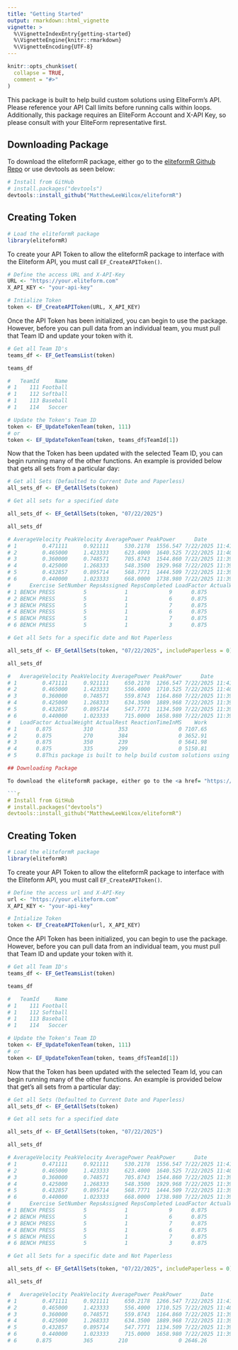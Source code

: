 ```yaml
---
title: "Getting Started"
output: rmarkdown::html_vignette
vignette: >
  %\VignetteIndexEntry{getting-started}
  %\VignetteEngine{knitr::rmarkdown}
  %\VignetteEncoding{UTF-8}
---
```


```r
knitr::opts_chunk$set(
  collapse = TRUE,
  comment = "#>"
)
```

This package is built to help build custom solutions using EliteForm's API. Please reference your API Call limits before running calls within loops. Additionally, this package requires an EliteForm Account and X-API Key, so please consult with your EliteForm representative first.

## Downloading Package

To download the eliteformR package, either go to the <a href= "https://github.com/MatthewLeeWilcox/eliteformR">eliteformR Github Repo</a> or use devtools as seen below:

```r
# Install from GitHub
# install.packages("devtools")
devtools::install_github("MatthewLeeWilcox/eliteformR")
```

## Creating Token

```r
# Load the eliteformR package
library(eliteformR)
```

To create your API Token to allow the eliteformR package to interface with the Eliteform API, you must call `EF_CreateAPIToken()`. 

```r
# Define the access URL and X-API-Key
URL <- "https://your.eliteform.com"
X_API_KEY <- "your-api-key"

# Intialize Token
token <- EF_CreateAPIToken(URL, X_API_KEY)

```


Once the API Token has been initialized, you can begin to use the package. However, before you can pull data from an individual team, you must pull that Team ID and update your token with it.


```r
# Get all Team ID's
teams_df <- EF_GetTeamsList(token)

teams_df 

#   TeamId     Name
# 1    111 Football
# 1    112 Softball
# 1    113 Baseball
# 1    114   Soccer

# Update the Token's Team ID
token <- EF_UpdateTokenTeam(token, 111)
# or
token <- EF_UpdateTokenTeam(token, teams_df$TeamId[1])

```

Now that the Token has been updated with the selected Team ID, you can begin running many of the other functions. An example is provided below that gets all sets from a particular day:

```r
# Get all Sets (Defaulted to Current Date and Paperless)
all_sets_df <- EF_GetAllSets(token)

# Get all sets for a specified date

all_sets_df <- EF_GetAllSets(token, "07/22/2025")

all_sets_df

# AverageVelocity PeakVelocity AveragePower PeakPower      Date             Time AthleteId    LastName FirstName
# 1        0.471111     0.921111     530.2178  1556.547 7/22/2025 11:41:13.6319597      4346     Athlete       1
# 2        0.465000     1.423333     623.4000  1640.525 7/22/2025 11:40:26.4072519      5232     Athlete       2
# 3        0.360000     0.748571     705.8743  1544.860 7/22/2025 11:39:37.1249414      6750     Athlete       3
# 4        0.425000     1.268333     548.3500  1929.968 7/22/2025 11:39:36.0497881      4233     Athlete       4
# 5        0.432857     0.895714     568.7771  1444.509 7/22/2025 11:39:33.7107749      4246     Athlete       5
# 6        0.440000     1.023333     668.0000  1738.980 7/22/2025 11:39:29.0596346      6744     Athlete       6
#      Exercise SetNumber RepsAssigned RepsCompleted LoadFactor ActualWeight ActualRest ReactionTimeInMS    Work
# 1 BENCH PRESS         5            1             9      0.875          310        353                0 7407.65
# 2 BENCH PRESS         5            1             6      0.875          270        384                0 3552.91
# 3 BENCH PRESS         5            1             7      0.875          350        239                0 5741.98
# 4 BENCH PRESS         5            1             6      0.875          335        299                0 5850.81
# 5 BENCH PRESS         5            1             7      0.875          285        344                0 4253.00
# 6 BENCH PRESS         5            1             3      0.875          365        210                0 2546.26

# Get all Sets for a specific date and Not Paperless

all_sets_df <- EF_GetAllSets(token, "07/22/2025", includePaperless = 0)

all_sets_df

#   AverageVelocity PeakVelocity AveragePower PeakPower      Date             Time AthleteId    LastName FirstName    Exercise SetNumber RepsAssigned RepsCompleted
# 1        0.471111     0.921111     650.2178  1266.547 7/22/2025 11:41:13.6319597      4346     Athlete         1 BENCH PRESS         5            1             9
# 2        0.465000     1.423333     556.4000  1710.525 7/22/2025 11:40:26.4072519      5232     Athlete         2 BENCH PRESS         5            1             6
# 3        0.360000     0.748571     559.8743  1164.860 7/22/2025 11:39:37.1249414      6750     Athlete         3 BENCH PRESS         5            1             7
# 4        0.425000     1.268333     634.3500  1889.968 7/22/2025 11:39:36.0497881      4233     Athlete         4 BENCH PRESS         5            1             6
# 5        0.432857     0.895714     547.7771  1134.509 7/22/2025 11:39:33.7107749      4246     Athlete         5 BENCH PRESS         5            1             7
# 6        0.440000     1.023333     715.0000  1658.980 7/22/2025 11:39:29.0596346      6744     Athlete         6 BENCH PRESS         5            1             3
#   LoadFactor ActualWeight ActualRest ReactionTimeInMS    Work
# 1      0.875          310        353                0 7107.65
# 2      0.875          270        384                0 3652.91
# 3      0.875          350        239                0 5641.98
# 4      0.875          335        299                0 5150.81
# 5      0.8This package is built to help build custom solutions using EliteForm's API. Please reference your API Call limits before running call's within loops. Additionally this package requires an EliteForm Account and X-API Key so talk with you EliteForm representative first!

## Downloading Package

To download the eliteformR package, either go to the <a href= "https://github.com/MatthewLeeWilcox/eliteformR">eliteformR Github Repo</a> or use devtools as seen below:

```r
# Install from GitHub
# install.packages("devtools")
devtools::install_github("MatthewLeeWilcox/eliteformR")
```

## Creating Token

```r
# Load the eliteformR package
library(eliteformR)
```

To create your API Token to allow the eliteformR package to interface with the Eliteform API, you must call `EF_CreateAPIToken()`. 

```r
# Define the access url and X-API-Key
url <- "https://your.eliteform.com"
X_API_KEY <- "your-api-key"

# Intialize Token
token <- EF_CreateAPIToken(url, X_API_KEY)

```

Once the API Token has been initialized, you can begin to use the package. However, before you can pull data from an individual team, you must pull that Team ID and update your token with it.

```r
# Get all Team ID's
teams_df <- EF_GetTeamsList(token)

teams_df 

#   TeamId     Name
# 1    111 Football
# 1    112 Softball
# 1    113 Baseball
# 1    114   Soccer

# Update the Token's Team ID
token <- EF_UpdateTokenTeam(token, 111)
# or
token <- EF_UpdateTokenTeam(token, teams_df$TeamId[1])

```

Now that the Token has been updated with the selected Team Id, you can begin running many of the other functions. An example is provided below that get's all sets from a particular day:

```r
# Get all Sets (Defaulted to Current Date and Paperless)
all_sets_df <- EF_GetAllSets(token)

# Get all sets for a specified date

all_sets_df <- EF_GetAllSets(token, "07/22/2025")

all_sets_df

# AverageVelocity PeakVelocity AveragePower PeakPower      Date             Time AthleteId    LastName FirstName
# 1        0.471111     0.921111     530.2178  1556.547 7/22/2025 11:41:13.6319597      4346     Athlete       1
# 2        0.465000     1.423333     623.4000  1640.525 7/22/2025 11:40:26.4072519      5232     Athlete       2
# 3        0.360000     0.748571     705.8743  1544.860 7/22/2025 11:39:37.1249414      6750     Athlete       3
# 4        0.425000     1.268333     548.3500  1929.968 7/22/2025 11:39:36.0497881      4233     Athlete       4
# 5        0.432857     0.895714     568.7771  1444.509 7/22/2025 11:39:33.7107749      4246     Athlete       5
# 6        0.440000     1.023333     668.0000  1738.980 7/22/2025 11:39:29.0596346      6744     Athlete       6
#      Exercise SetNumber RepsAssigned RepsCompleted LoadFactor ActualWeight ActualRest ReactionTimeInMS    Work
# 1 BENCH PRESS         5            1             9      0.875          310        353                0 7407.65
# 2 BENCH PRESS         5            1             6      0.875          270        384                0 3552.91
# 3 BENCH PRESS         5            1             7      0.875          350        239                0 5741.98
# 4 BENCH PRESS         5            1             6      0.875          335        299                0 5850.81
# 5 BENCH PRESS         5            1             7      0.875          285        344                0 4253.00
# 6 BENCH PRESS         5            1             3      0.875          365        210                0 2546.26

# Get all Sets for a specific date and Not Paperless

all_sets_df <- EF_GetAllSets(token, "07/22/2025", includePaperless = 0)

all_sets_df

#   AverageVelocity PeakVelocity AveragePower PeakPower      Date             Time AthleteId    LastName FirstName    Exercise SetNumber RepsAssigned RepsCompleted
# 1        0.471111     0.921111     650.2178  1266.547 7/22/2025 11:41:13.6319597      4346     Athlete         1 BENCH PRESS         5            1             9
# 2        0.465000     1.423333     556.4000  1710.525 7/22/2025 11:40:26.4072519      5232     Athlete         2 BENCH PRESS         5            1             6
# 3        0.360000     0.748571     559.8743  1164.860 7/22/2025 11:39:37.1249414      6750     Athlete         3 BENCH PRESS         5            1             7
# 4        0.425000     1.268333     634.3500  1889.968 7/22/2025 11:39:36.0497881      4233     Athlete         4 BENCH PRESS         5            1             6
# 5        0.432857     0.895714     547.7771  1134.509 7/22/2025 11:39:33.7107749      4246     Athlete         5 BENCH PRESS         5            1             7
# 6        0.440000     1.023333     715.0000  1658.980 7/22/2025 11:39:29.0596346      6744     Athlete         6 BENCH P75          285        344                0 4153.00
# 6      0.875          365        210                0 2646.26

```

